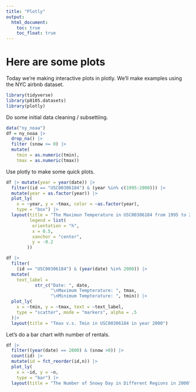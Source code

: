 ```yaml
---
title: "Plotly"
output: 
  html_document:
    toc: true
    toc_float: true
---
```



# Here are some plots

Today we're making interactive plots in plotly. We'll make examples using the NYC airbnb dataset.


```r
library(tidyverse)
library(p8105.datasets)
library(plotly)
```

Do some initial data cleaning / subsettiing.


```r
data("ny_noaa")
df = ny_noaa |> 
  drop_na() |> 
  filter (snow >= 0) |> 
  mutate(
    tmin = as.numeric(tmin),
    tmax = as.numeric(tmax))
```



Use plotly to make some quick plots.

```r

df |> mutate(year = year(date)) |> 
  filter((id == "USC00306184") & (year %in% c(1995:2000))) |> 
  mutate(year = as.factor(year)) |> 
  plot_ly(
    x = ~year, y = ~tmax, color = ~as.factor(year),
    type = "box") |> 
  layout(title = "The Maximun Temperature in USC00306184 from 1995 to 2000",
         legend = list(
          orientation = "h",      
          x = 0.5,                
          xanchor = "center",
          y = -0.2              
        ))


```

```r

df |> 
  filter(
    (id == "USC00306184") & (year(date) %in% 2000)) |> 
  mutate(
    text_label = 
           str_c("Date: ", date, 
                 "\nMaximum Tempterature: ", tmax, 
                 "\nMinimum Tempterature: ", tmin)) |> 
  plot_ly(
    x = ~tmin, y = ~tmax, text = ~text_label,
    type = "scatter", mode = "markers", alpha = .5
  )|> 
  layout(title = "Tmax v.s. Tmin in USC00306184 in year 2000")


```


Let's do a bar chart with number of rentals.

```r
df |> 
  filter((year(date) == 2000) & (snow >0)) |> 
  count(id) |> 
  mutate(id = fct_reorder(id,n)) |> 
  plot_ly(
    x = ~id, y = ~n,
    type = "bar") |> 
  layout(title = "The Number of Snowy Day in Different Regions in 2000")
```





